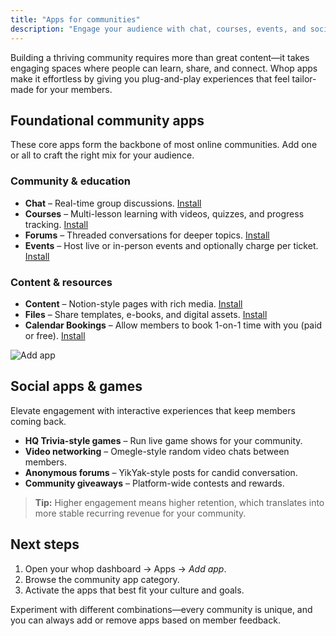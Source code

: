 ```yaml
---
title: "Apps for communities"
description: "Engage your audience with chat, courses, events, and social experiences"
---
```


Building a thriving community requires more than great content—it takes engaging spaces where people can learn, share, and connect. Whop apps make it effortless by giving you plug-and-play experiences that feel tailor-made for your members.

## Foundational community apps

These core apps form the backbone of most online communities. Add one or all to craft the right mix for your audience.

### Community & education

- **Chat** – Real-time group discussions. [Install](https://whop.com/apps/app_xml5hbizmZPgUT/install)
- **Courses** – Multi-lesson learning with videos, quizzes, and progress tracking. [Install](https://whop.com/apps/app_0vPZThfBpAwLo/install)
- **Forums** – Threaded conversations for deeper topics. [Install](https://whop.com/apps/app_dYfm2IdXhDMquv/install)
- **Events** – Host live or in-person events and optionally charge per ticket. [Install](https://whop.com/apps/app_RnVNENx5vtP8Zp/install)

### Content & resources

- **Content** – Notion-style pages with rich media. [Install](https://whop.com/apps/app_mmjPLOxIgL1qxe/install)
- **Files** – Share templates, e-books, and digital assets. [Install](https://whop.com/apps/app_5UWRrs7haZZeiQ/install)
- **Calendar Bookings** – Allow members to book 1-on-1 time with you (paid or free). [Install](https://whop.com/apps/app_dC2dkRARmXE4qf/install)

![Add app](/apps/docs/how-to-videos/addwhopapp720p30fps.gif)

## Social apps & games

Elevate engagement with interactive experiences that keep members coming back.

- **HQ Trivia-style games** – Run live game shows for your community.
- **Video networking** – Omegle-style random video chats between members.
- **Anonymous forums** – YikYak-style posts for candid conversation.
- **Community giveaways** – Platform-wide contests and rewards.

> **Tip:** Higher engagement means higher retention, which translates into more stable recurring revenue for your community.

## Next steps

1. Open your whop dashboard → Apps → *Add app*.
2. Browse the community app category.
3. Activate the apps that best fit your culture and goals.

Experiment with different combinations—every community is unique, and you can always add or remove apps based on member feedback.
